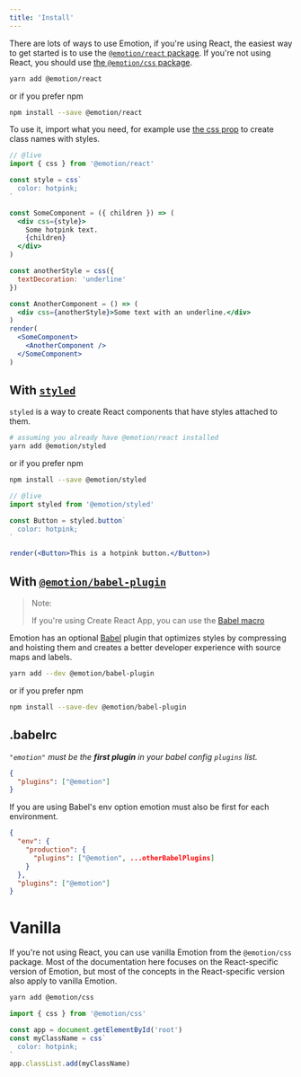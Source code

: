 ```yaml
---
title: 'Install'
---
```


There are lots of ways to use Emotion, if you're using React, the easiest way to get started is to use the [`@emotion/react` package](/packages/react). If you're not using React, you should use [the `@emotion/css` package](#vanilla).

```bash
yarn add @emotion/react
```

or if you prefer npm

```bash
npm install --save @emotion/react
```

To use it, import what you need, for example use [the css prop](/docs/css-prop.mdx) to create class names with styles.

```jsx
// @live
import { css } from '@emotion/react'

const style = css`
  color: hotpink;
`

const SomeComponent = ({ children }) => (
  <div css={style}>
    Some hotpink text.
    {children}
  </div>
)

const anotherStyle = css({
  textDecoration: 'underline'
})

const AnotherComponent = () => (
  <div css={anotherStyle}>Some text with an underline.</div>
)
render(
  <SomeComponent>
    <AnotherComponent />
  </SomeComponent>
)
```

## With [`styled`](/docs/styled.mdx)

`styled` is a way to create React components that have styles attached to them.

```bash
# assuming you already have @emotion/react installed
yarn add @emotion/styled
```

or if you prefer npm

```bash
npm install --save @emotion/styled
```

```jsx
// @live
import styled from '@emotion/styled'

const Button = styled.button`
  color: hotpink;
`

render(<Button>This is a hotpink button.</Button>)
```

## With [`@emotion/babel-plugin`](/packages/babel-plugin)

> Note:
>
> If you're using Create React App, you can use the [Babel macro](/docs/babel-macros.mdx)

Emotion has an optional [Babel](https://babeljs.io/) plugin that optimizes styles by compressing and hoisting them and creates a better developer experience with source maps and labels.

```bash
yarn add --dev @emotion/babel-plugin
```

or if you prefer npm

```bash
npm install --save-dev @emotion/babel-plugin
```

## .babelrc

_`"emotion"` must be the **first plugin** in your babel config `plugins` list._

```json
{
  "plugins": ["@emotion"]
}
```

If you are using Babel's env option emotion must also be first for each environment.

```json
{
  "env": {
    "production": {
      "plugins": ["@emotion", ...otherBabelPlugins]
    }
  },
  "plugins": ["@emotion"]
}
```

# Vanilla

If you're not using React, you can use vanilla Emotion from the `@emotion/css` package. Most of the documentation here focuses on the React-specific version of Emotion, but most of the concepts in the React-specific version also apply to vanilla Emotion.

```bash
yarn add @emotion/css
```

```jsx
import { css } from '@emotion/css'

const app = document.getElementById('root')
const myClassName = css`
  color: hotpink;
`
app.classList.add(myClassName)
```
